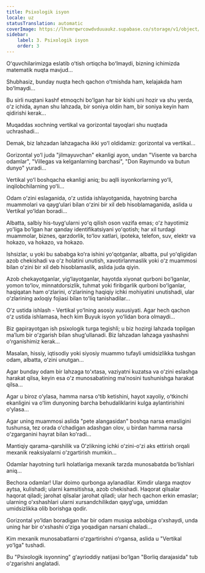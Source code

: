 ```yaml
---
title: Psixologik isyon
locale: uz
statusTranslation: automatic
coverImage: https://lhvmrqwrcowdvduuaukz.supabase.co/storage/v1/object/public/strapi-uploads/small_cover-tratado-de-psicologia-revolucionaria.webp-5e15e1cec4e0ebebcde5d7fc7565d8fd.webp
sidebar:
    label: 3. Psixologik isyon
    order: 3
---
```

Oʻquvchilarimizga eslatib oʻtish ortiqcha boʻlmaydi, bizning ichimizda matematik nuqta mavjud...

Shubhasiz, bunday nuqta hech qachon oʻtmishda ham, kelajakda ham boʻlmaydi...

Bu sirli nuqtani kashf etmoqchi boʻlgan har bir kishi uni hozir va shu yerda, oʻz ichida, aynan shu lahzada, bir soniya oldin ham, bir soniya keyin ham qidirishi kerak...

Muqaddas xochning vertikal va gorizontal tayoqlari shu nuqtada uchrashadi...

Demak, biz lahzadan lahzagacha ikki yoʻl oldidamiz: gorizontal va vertikal...

Gorizontal yoʻl juda "jilmayuvchan" ekanligi ayon, undan "Visente va barcha odamlar", "Villegas va kelganlarning barchasi", "Don Raymundo va butun dunyo" yuradi...

Vertikal yoʻl boshqacha ekanligi aniq; bu aqlli isyonkorlarning yoʻli, inqilobchilarning yoʻli...

Odam oʻzini eslaganida, oʻz ustida ishlayotganida, hayotning barcha muammolari va qaygʻulari bilan oʻzini bir xil deb hisoblamaganida, aslida u Vertikal yoʻldan boradi...

Albatta, salbiy his-tuygʻularni yoʻq qilish oson vazifa emas; oʻz hayotimiz yoʻliga boʻlgan har qanday identifikatsiyani yoʻqotish; har xil turdagi muammolar, biznes, qarzdorlik, toʻlov xatlari, ipoteka, telefon, suv, elektr va hokazo, va hokazo, va hokazo.

Ishsizlar, u yoki bu sababga koʻra ishini yoʻqotganlar, albatta, pul yoʻqligidan azob chekishadi va oʻz holatini unutish, xavotirlanmaslik yoki oʻz muammosi bilan oʻzini bir xil deb hisoblamaslik, aslida juda qiyin.

Azob chekayotganlar, yigʻlayotganlar, hayotda xiyonat qurboni boʻlganlar, yomon toʻlov, minnatdorsizlik, tuhmat yoki firibgarlik qurboni boʻlganlar, haqiqatan ham oʻzlarini, oʻzlarining haqiqiy ichki mohiyatini unutishadi, ular oʻzlarining axloqiy fojiasi bilan toʻliq tanishadilar...

Oʻz ustida ishlash - Vertikal yoʻlning asosiy xususiyati. Agar hech qachon oʻz ustida ishlamasa, hech kim Buyuk isyon yoʻlidan bora olmaydi...

Biz gapirayotgan ish psixologik turga tegishli; u biz hozirgi lahzada topilgan maʼlum bir oʻzgarish bilan shugʻullanadi. Biz lahzadan lahzaga yashashni oʻrganishimiz kerak...

Masalan, hissiy, iqtisodiy yoki siyosiy muammo tufayli umidsizlikka tushgan odam, albatta, oʻzini unutgan...

Agar bunday odam bir lahzaga toʻxtasa, vaziyatni kuzatsa va oʻzini eslashga harakat qilsa, keyin esa oʻz munosabatining maʼnosini tushunishga harakat qilsa...

Agar u biroz oʻylasa, hamma narsa oʻtib ketishini, hayot xayoliy, oʻtkinchi ekanligini va oʻlim dunyoning barcha behudaliklarini kulga aylantirishini oʻylasa...

Agar uning muammosi aslida "pete alangasidan" boshqa narsa emasligini tushunsa, tez orada oʻchadigan adashgan olov, u birdan hamma narsa oʻzgarganini hayrat bilan koʻradi...

Mantiqiy qarama-qarshilik va Oʻzlikning ichki oʻzini-oʻzi aks ettirish orqali mexanik reaksiyalarni oʻzgartirish mumkin...

Odamlar hayotning turli holatlariga mexanik tarzda munosabatda boʻlishlari aniq...

Bechora odamlar! Ular doimo qurbonga aylanadilar. Kimdir ularga maqtov aytsa, kulishadi; ularni kamsitishsa, azob chekishadi. Haqorat qilsalar haqorat qiladi; jarohat qilsalar jarohat qiladi; ular hech qachon erkin emaslar; ularning oʻxshashlari ularni xursandchilikdan qaygʻuga, umiddan umidsizlikka olib borishga qodir.

Gorizontal yoʻldan boradigan har bir odam musiqa asbobiga oʻxshaydi, unda uning har bir oʻxshashi oʻziga yoqadigan narsani chaladi...

Kim mexanik munosabatlarni oʻzgartirishni oʻrgansa, aslida u "Vertikal yoʻlga" tushadi.

Bu "Psixologik isyonning" gʻayrioddiy natijasi boʻlgan "Borliq darajasida" tub oʻzgarishni anglatadi.

